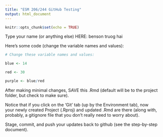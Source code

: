 ```yaml
---
title: "ESM 206/244 GitHub Testing"
output: html_document
---
```


```r
knitr::opts_chunk$set(echo = TRUE)
```

Type your name (or anything else) HERE: benson truog hai

Here's some code (change the variable names and values):
```r
# Change these variable names and values:

blue <- 14

red <- 30

purple <- blue/red

```

After making minimal changes, SAVE this .Rmd (default will be to the project folder, but check to make sure).

Notice that if you click on the 'Git' tab (up by the Environment tab), now your newly created Project (.Rproj) and updated .Rmd are there (along with, probably, a gitignore file that you don't really need to worry about).

Stage, commit, and push your updates back to github (see the step-by-step document).